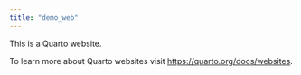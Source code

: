 ```yaml
---
title: "demo_web"
---
```


This is a Quarto website.

To learn more about Quarto websites visit <https://quarto.org/docs/websites>.
